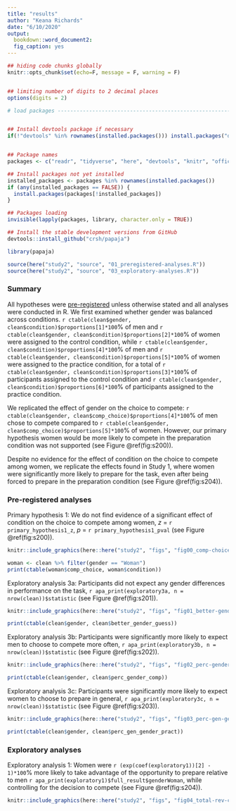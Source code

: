 ```yaml
---
title: "results"
author: "Keana Richards"
date: "6/10/2020"
output:
  bookdown::word_document2:
  fig_caption: yes 
---
```


```r

## hiding code chunks globally 
knitr::opts_chunk$set(echo=F, message = F, warning = F)


## limiting number of digits to 2 decimal places
options(digits = 2)

# load packages -----------------------------------------------------------


## Install devtools package if necessary
if(!"devtools" %in% rownames(installed.packages())) install.packages("devtools")


## Package names
packages <- c("readr", "tidyverse", "here", "devtools", "knitr", "officer", "summarytools")

## Install packages not yet installed
installed_packages <- packages %in% rownames(installed.packages())
if (any(installed_packages == FALSE)) {
  install.packages(packages[!installed_packages])
}

## Packages loading
invisible(lapply(packages, library, character.only = TRUE))

## Install the stable development versions from GitHub
devtools::install_github("crsh/papaja")

library(papaja)

source(here("study2", "source", "01_preregistered-analyses.R"))
source(here("study2", "source", "03_exploratory-analyses.R"))

```

### Summary 

All hypotheses were [pre-registered](https://osf.io/q39a5/) unless otherwise stated and all analyses were conducted in R. We first examined whether gender was balanced across conditions. `r ctable(clean$gender, clean$condition)$proportions[1]*100`% of men and `r ctable(clean$gender, clean$condition)$proportions[2]*100`% of women were assigned to the control condition, while `r ctable(clean$gender, clean$condition)$proportions[4]*100`% of men and `r ctable(clean$gender, clean$condition)$proportions[5]*100`% of women were assigned to the practice condition, for a total of `r ctable(clean$gender, clean$condition)$proportions[3]*100`% of participants assigned to the control condition and `r ctable(clean$gender, clean$condition)$proportions[6]*100`% of participants assigned to the practice condition. 

We replicated the effect of gender on the choice to compete: `r ctable(clean$gender, clean$comp_choice)$proportions[4]*100`% of men chose to compete compared to `r ctable(clean$gender, clean$comp_choice)$proportions[5]*100`% of women. However, our primary hypothesis women would be more likely to compete in the preparation condition was not supported (see Figure \@ref(fig:s200)). 

Despite no evidence for the effect of condition on the choice to compete among women, we replicate the effects found in Study 1, where women were significantly more likely to prepare for the task, even after being forced to prepare in the preparation condition (see Figure \@ref(fig:s204)). 



### Pre-registered analyses

Primary hypothesis 1: We do not find evidence of a significant effect of condition on the choice to compete among women, *z* = `r primary_hypothesis1_z`, *p* = `r primary_hypothesis1_pval` (see Figure \@ref(fig:s200)). 

```r
knitr::include_graphics(here::here("study2", "figs", "fig00_comp-choice-women-by-cond.png"))

```


```r
woman <- clean %>% filter(gender == "Woman")
print(ctable(woman$comp_choice, woman$condition))

```

Exploratory analysis 3a: Participants did not expect any gender differences in performance on the task, `r apa_print(exploratory3a, n = nrow(clean))$statistic` (see Figure \@ref(fig:s201)). 

```r
knitr::include_graphics(here::here("study2", "figs", "fig01_better-gender-guess.png"))

```

```r
print(ctable(clean$gender, clean$better_gender_guess))
```


Exploratory analysis 3b: Participants were significantly more likely to expect men to choose to compete more often, `r apa_print(exploratory3b, n = nrow(clean))$statistic` (see Figure \@ref(fig:s202)). 

```r
knitr::include_graphics(here::here("study2", "figs", "fig02_perc-gender-comp.png"))

```

```r
print(ctable(clean$gender, clean$perc_gender_comp))
```


Exploratory analysis 3c: Participants were significantly more likely to expect women to choose to prepare in general, `r apa_print(exploratory3c, n = nrow(clean))$statistic` (see Figure \@ref(fig:s203)).


```r
knitr::include_graphics(here::here("study2", "figs", "fig03_perc-gen-gender-pract.png"))

```

```r
print(ctable(clean$gender, clean$perc_gen_gender_pract))
```

### Exploratory analyses

Exploratory analysis 1: Women were `r (exp(coef(exploratory1))[2] - 1)*100`% more likely to take advantage of the opportunity to prepare relative to men `r apa_print(exploratory1)$full_result$genderWoman`, while controlling for the decision to compete (see Figure \@ref(fig:s204)). 

```r
knitr::include_graphics(here::here("study2", "figs", "fig04_total-rev-count-by-gender-comp-choice.png"))

```

